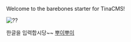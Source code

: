
Welcome to the barebones starter for TinaCMS!

![??](/uploads/222.png "alt")

한글을 입력합시당~~ [뿌이뿌이](soople.io "")
